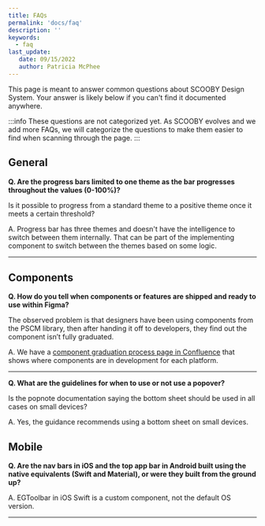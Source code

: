 ```yaml
---
title: FAQs
permalink: 'docs/faq'
description: ''
keywords:
  - faq
last_update: 
   date: 09/15/2022
   author: Patricia McPhee
---
```




This page is meant to answer common questions about SCOOBY Design System.  Your answer is likely below if you can't find it documented anywhere.

:::info
These questions are not categorized yet. As SCOOBY evolves and we add more FAQs, we will categorize the questions to make them easier to find when scanning through the page. 
:::

## General



**Q. Are the progress bars limited to one theme as the bar progresses throughout the values (0-100%)?**

Is it possible to progress from a standard theme to a positive theme once it meets a certain threshold? 

A. Progress bar has three themes and doesn't have the intelligence to switch between them internally. That can be part of the implementing component to switch between the themes based on some logic.

<hr />





## Components

**Q. How do you tell when components or features are shipped and ready to use within Figma?**

The observed problem is that designers have been using components from the PSCM library, then after handing it off to developers, they find out the component isn’t fully graduated. 

A. We have a [component graduation process page in Confluence](https://jira.expedia.biz/secure/StructureBoard.jspa?s=2472) that shows where components are in development for each platform.

<hr />




**Q. What are the guidelines for when to use or not use a popover?**  

Is the popnote documentation saying the bottom sheet should be used in all cases on small devices?


A. Yes, the guidance recommends using a bottom sheet on small devices. 

## Mobile 

**Q. Are the nav bars in iOS and the top app bar in Android built using the native equivalents (Swift and Material), or were they built from the ground up?**

A. EGToolbar in iOS Swift is a custom component, not the default OS version. 

<hr />



